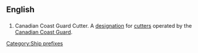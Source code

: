 {{wikipedia|Canadian Coast Guard Ship}}
==English==
==={{initialism}}===
#Canadian Coast Guard Cutter. A [[designation]] for [[cutter]]s operated by the [[w:Canadian Coast Guard|Canadian Coast Guard]].

[[Category:Ship prefixes]]